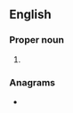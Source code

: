 {{also|oit|ouït|oït}}
==English==

===Proper noun===
{{en-proper noun}}

# {{abbreviation of|Old Italian|lang=en}}

===Anagrams===
* {{anagrams|en|a=iot|-iot|ITO|IoT|TOI}}